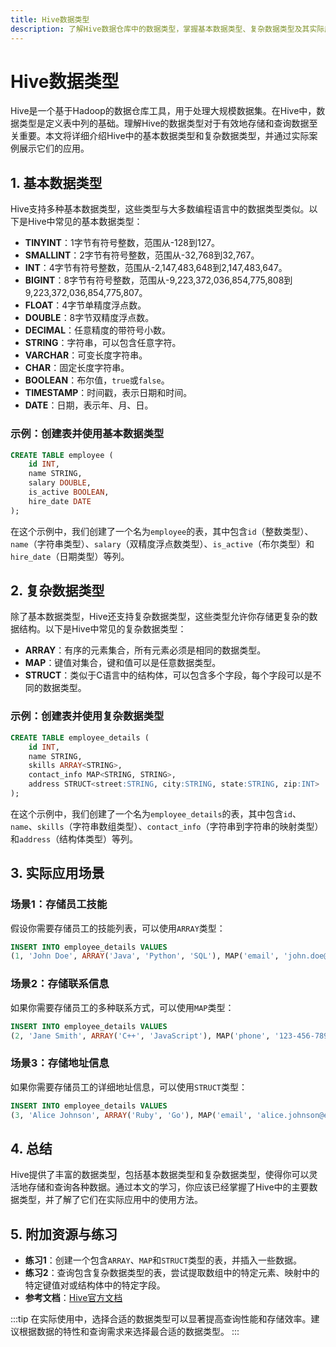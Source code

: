 ```yaml
---
title: Hive数据类型
description: 了解Hive数据仓库中的数据类型，掌握基本数据类型、复杂数据类型及其实际应用场景。
---
```


# Hive数据类型

Hive是一个基于Hadoop的数据仓库工具，用于处理大规模数据集。在Hive中，数据类型是定义表中列的基础。理解Hive的数据类型对于有效地存储和查询数据至关重要。本文将详细介绍Hive中的基本数据类型和复杂数据类型，并通过实际案例展示它们的应用。

## 1. 基本数据类型

Hive支持多种基本数据类型，这些类型与大多数编程语言中的数据类型类似。以下是Hive中常见的基本数据类型：

- **TINYINT**：1字节有符号整数，范围从-128到127。
- **SMALLINT**：2字节有符号整数，范围从-32,768到32,767。
- **INT**：4字节有符号整数，范围从-2,147,483,648到2,147,483,647。
- **BIGINT**：8字节有符号整数，范围从-9,223,372,036,854,775,808到9,223,372,036,854,775,807。
- **FLOAT**：4字节单精度浮点数。
- **DOUBLE**：8字节双精度浮点数。
- **DECIMAL**：任意精度的带符号小数。
- **STRING**：字符串，可以包含任意字符。
- **VARCHAR**：可变长度字符串。
- **CHAR**：固定长度字符串。
- **BOOLEAN**：布尔值，`true`或`false`。
- **TIMESTAMP**：时间戳，表示日期和时间。
- **DATE**：日期，表示年、月、日。

### 示例：创建表并使用基本数据类型

```sql
CREATE TABLE employee (
    id INT,
    name STRING,
    salary DOUBLE,
    is_active BOOLEAN,
    hire_date DATE
);
```

在这个示例中，我们创建了一个名为`employee`的表，其中包含`id`（整数类型）、`name`（字符串类型）、`salary`（双精度浮点数类型）、`is_active`（布尔类型）和`hire_date`（日期类型）等列。

## 2. 复杂数据类型

除了基本数据类型，Hive还支持复杂数据类型，这些类型允许你存储更复杂的数据结构。以下是Hive中常见的复杂数据类型：

- **ARRAY**：有序的元素集合，所有元素必须是相同的数据类型。
- **MAP**：键值对集合，键和值可以是任意数据类型。
- **STRUCT**：类似于C语言中的结构体，可以包含多个字段，每个字段可以是不同的数据类型。

### 示例：创建表并使用复杂数据类型

```sql
CREATE TABLE employee_details (
    id INT,
    name STRING,
    skills ARRAY<STRING>,
    contact_info MAP<STRING, STRING>,
    address STRUCT<street:STRING, city:STRING, state:STRING, zip:INT>
);
```

在这个示例中，我们创建了一个名为`employee_details`的表，其中包含`id`、`name`、`skills`（字符串数组类型）、`contact_info`（字符串到字符串的映射类型）和`address`（结构体类型）等列。

## 3. 实际应用场景

### 场景1：存储员工技能

假设你需要存储员工的技能列表，可以使用`ARRAY`类型：

```sql
INSERT INTO employee_details VALUES
(1, 'John Doe', ARRAY('Java', 'Python', 'SQL'), MAP('email', 'john.doe@example.com'), STRUCT('123 Main St', 'New York', 'NY', 10001));
```

### 场景2：存储联系信息

如果你需要存储员工的多种联系方式，可以使用`MAP`类型：

```sql
INSERT INTO employee_details VALUES
(2, 'Jane Smith', ARRAY('C++', 'JavaScript'), MAP('phone', '123-456-7890', 'email', 'jane.smith@example.com'), STRUCT('456 Elm St', 'Los Angeles', 'CA', 90001));
```

### 场景3：存储地址信息

如果你需要存储员工的详细地址信息，可以使用`STRUCT`类型：

```sql
INSERT INTO employee_details VALUES
(3, 'Alice Johnson', ARRAY('Ruby', 'Go'), MAP('email', 'alice.johnson@example.com'), STRUCT('789 Oak St', 'Chicago', 'IL', 60601));
```

## 4. 总结

Hive提供了丰富的数据类型，包括基本数据类型和复杂数据类型，使得你可以灵活地存储和查询各种数据。通过本文的学习，你应该已经掌握了Hive中的主要数据类型，并了解了它们在实际应用中的使用方法。

## 5. 附加资源与练习

- **练习1**：创建一个包含`ARRAY`、`MAP`和`STRUCT`类型的表，并插入一些数据。
- **练习2**：查询包含复杂数据类型的表，尝试提取数组中的特定元素、映射中的特定键值对或结构体中的特定字段。
- **参考文档**：[Hive官方文档](https://cwiki.apache.org/confluence/display/Hive/LanguageManual+Types)

:::tip
在实际使用中，选择合适的数据类型可以显著提高查询性能和存储效率。建议根据数据的特性和查询需求来选择最合适的数据类型。
:::